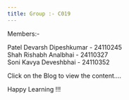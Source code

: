 ```yaml
---
title: Group :- C019
---
```


Members:-

Patel Devarsh Dipeshkumar - 24110245<br>
Shah Rishabh Analbhai - 24110327<br>
Soni Kavya Deveshbhai - 24110352

Click on the Blog to view the content....

Happy Learning !!!